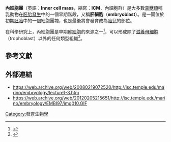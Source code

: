 {{Infobox Embryology |
  Name          = 內細胞團 |
  Latin         = |
  GraySubject   = 6 |
  GrayPage      = 46 |
  Image         = Blastocyst zh-hans.svg |
  Caption       = 囊胚（Blastocyst）時期胚胎，綠色為內細胞團 |
  Image2        = |
  Caption2      = |
  System        = |
  CarnegieStage = 3 |
  Days          = 6 |
  Precursor     = [[囊胚|囊胚]] |
  GivesRiseTo   = [[上胚葉|上胚葉]]（epiblast）與[[下胚葉|下胚葉]]（hypoblast） |
  MeshName      = |
  MeshNumber    = |
  DorlandsPre   = m_04 |
  DorlandsSuf   = 12515766  |
}}

'''內細胞團'''（英語：'''Inner cell mass'''，縮寫：'''ICM'''、內細胞群）是大多數[[真獸類|真獸類]]哺乳動物在[[胚胎發生|胚胎發生]]中的一個早期階段，又稱'''胚細胞'''（'''embryoblast'''）。是一團位於初期[[胚胎|胚胎]]中的一個細胞團塊，也是最後將會發育成為[[胎兒|胎兒]]的部位。

在科學研究上，內細胞團是早期[[幹細胞|幹細胞]]的來源之一<ref>{{cite web en |url=http://www.kumc.edu/stemcell/early.html |title=Stem Cell Research Basics: Early Stem Cells |accessdate=2007-10-11 |format= |work= |deadurl=yes |archiveurl=https://web.archive.org/web/20071109144618/http://www.kumc.edu/stemcell/early.html |archivedate=2007-11-09 }}</ref>，可以形成除了[[滋養母細胞|滋養母細胞]]（trophoblast）以外的任何類型組織<ref>{{cite web en |url=http://cancerweb.ncl.ac.uk/cgi-bin/omd?inner+cell+mass |title=Definition: inner cell mass from Online Medical Dictionary |accessdate=2007-10-11 |format= |work= }}{{dead link|date=2018年2月 |bot=InternetArchiveBot |fix-attempted=yes }}</ref>。

==參考文獻==
{{reflist}}

==外部連結==
* https://web.archive.org/web/20080219072520/http://isc.temple.edu/marino/embryology/lecture1-3.htm
* https://web.archive.org/web/20120205215651/http://isc.temple.edu/marino/embryology/EMBI97/img010.GIF

{{Embryology}}
{{developmental-biology-stub}}

[[Category:發育生物學|Category:發育生物學]]